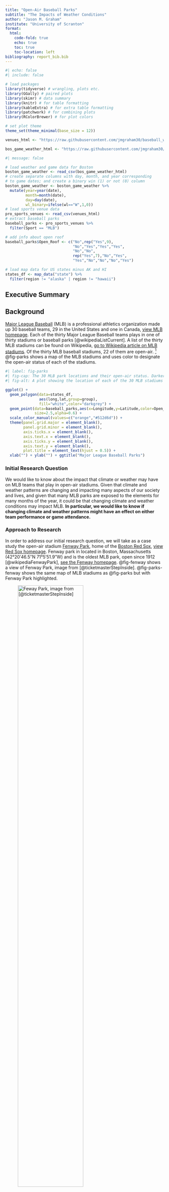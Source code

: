 ```yaml
---
title: "Open-Air Baseball Parks"
subtitle: "The Impacts of Weather Conditions"
author: "Jason M. Graham"
institute: "University of Scranton"
format: 
  html:
    code-fold: true
    echo: true
    toc: true
    toc-location: left
bibliography: report_bib.bib
---
```


```r
#| echo: false
#| include: false

# load packages
library(tidyverse) # wrangling, plots etc.
library(GGally) # paired plots
library(skimr) # data summary
library(knitr) # for table formatting
library(kableExtra) # for extra table formatting 
library(patchwork) # for combining plots
library(RColorBrewer) # for plot colors

# set plot theme
theme_set(theme_minimal(base_size = 12))

venues_html <- "https://raw.githubusercontent.com/jmgraham30/baseball_weather/main/data/USProSportsVenues.csv"

bos_game_weather_html <- "https://raw.githubusercontent.com/jmgraham30/baseball_weather/main/data/boston_game_weather.csv"

```


```r
#| message: false

# load weather and game data for Boston 
boston_game_weather <- read_csv(bos_game_weather_html)
# create separate columns with day, month, and year corresponding
# to game dates; and create a binary win (1) or not (0) column
boston_game_weather <- boston_game_weather %>%
  mutate(year=year(date),
         month=month(date),
         day=day(date),
         wl_binary=ifelse(wl=="W",1,0))
# load sports venue data
pro_sports_venues <- read_csv(venues_html)
# extract baseball parks
baseball_parks <- pro_sports_venues %>%
  filter(Sport == "MLB")

# add info about open roof
baseball_parks$Open_Roof <- c("No",rep("Yes",9),
                              "No","Yes","Yes","Yes",
                              "No","No",
                              rep("Yes",7),"No","Yes",
                              "Yes","No","No","No","Yes")

# load map data for US states minus AK and HI
states_df <- map_data("state") %>%
  filter(region != "alaska" | region != "hawaii")
```

## Executive Summary


## Background

[Major League Baseball](https://en.wikipedia.org/wiki/Major_League_Baseball) (MLB) is a professional athletics organization made up 30 baseball teams, 29 in the United States and one in Canada, [view MLB homepage](https://www.mlb.com/). Each of the thirty Major League Baseball teams plays in one of thirty stadiums or baseball parks [@wikipediaListCurrent]. A list of the thirty MLB stadiums can be found on Wikipedia, [go to Wikipedia article on MLB stadiums](https://en.wikipedia.org/wiki/List_of_current_Major_League_Baseball_stadiums). Of the thirty MLB baseball stadiums, 22 of them are open-air. [^1] @fig-parks shows a map of the MLB stadiums and uses color to designate the open-air status of each of the stadiums. 

[^1]: By "open-air" we mean permanently open with no option for roof cover. Stadiums with either a fixed or retractable roof are not considered to be open-air for our purposes. 

```r
#| label: fig-parks
#| fig-cap: The 30 MLB park locations and their open-air status. Darker shading indicates overlap of nearby parks. 
#| fig-alt: A plot showing the location of each of the 30 MLB stadiums by its latitude and longitude overlayed on a map of the 48 continental United States. Colors are used to distinguish the open-air status of each of the stadiums, 22 of the 30 stadiums are designated as open-air.

ggplot() +
  geom_polygon(data=states_df,
               aes(long,lat,group=group),
               fill="white",color="darkgrey") + 
  geom_point(data=baseball_parks,aes(x=Longitude,y=Latitude,color=Open_Roof),
             size=2.5,alpha=0.6) +
  scale_color_manual(values=c("orange","#512d6d")) + 
  theme(panel.grid.major = element_blank(), 
        panel.grid.minor = element_blank(),
        axis.ticks.x = element_blank(),
        axis.text.x = element_blank(),
        axis.ticks.y = element_blank(),
        axis.text.y = element_blank(),
        plot.title = element_text(hjust = 0.5)) + 
  xlab("") + ylab("") + ggtitle("Major League Baseball Parks")
```

### Initial Research Question

We would like to know about the impact that climate or weather may have on MLB teams that play in open-air stadiums. Given that climate and weather patterns are changing and impacting many aspects of our society and lives, and given that many MLB parks are exposed to the elements for many months of the year, it could be that changing climate and weather conditions may impact MLB. **In particular, we would like to know if changing climate and weather patterns might have an effect on either team performance or game attendance.**

### Approach to Research

In order to address our initial research question, we will take as a case study the open-air stadium [Fenway Park](https://en.wikipedia.org/wiki/Fenway_Park), home of the [Boston Red Sox](https://en.wikipedia.org/wiki/Boston_Red_Sox), [view Red Sox homepage](https://www.mlb.com/redsox). Fenway park in located in Boston, Massachusetts (42°20′46.5″N 71°5′51.9″W) and is the oldest MLB park, open since 1912 [@wikipediaFenwayPark], [see the Fenway homepage](https://www.mlb.com/redsox/ballpark). @fig-fenway shows a view of Fenway Park, image from [@ticketmasterStepInside]. @fig-parks-fenway shows the same map of MLB stadiums as @fig-parks but with Fenway Park highlighted. 


![Feway Park, image from [@ticketmasterStepInside]](https://blog.ticketmaster.com/wp-content/uploads/Fenway-Park-field.jpg){#fig-fenway width=70%}



```r
#| label: fig-parks-fenway
#| fig-cap: MLB park locations and open-air status with Fenway Park in Boston, MA highlighted.

ggplot() +
  geom_polygon(data=states_df,
               aes(long,lat,group=group),
               fill="white",color="darkgrey") + 
  geom_point(data=baseball_parks,aes(x=Longitude,y=Latitude,color=Open_Roof),
             size=2.5,alpha=0.6) +
  geom_point(data=baseball_parks %>% filter(Abbreviation == "BOS"),
                                            aes(x=Longitude,y=Latitude),size=5,color="#512d6d") + 
  geom_label( 
    data=baseball_parks %>% filter(Abbreviation == "BOS"), # Filter data first
    aes(label="Fenway",x=-71,y=43.6),color = "black",
    fill="red") + 
  scale_color_manual(values=c("orange","#512d6d")) + 
  theme(panel.grid.major = element_blank(), 
        panel.grid.minor = element_blank(),
        axis.ticks.x = element_blank(),
        axis.text.x = element_blank(),
        axis.ticks.y = element_blank(),
        axis.text.y = element_blank(),
        plot.title = element_text(hjust = 0.5)) + 
  xlab("") + ylab("") + ggtitle("Major League Baseball Parks (Fenway Highlighted)")
```

The main part of this project combines data about home games played at Fenway Park with historical Boston area weather data in an attempt to assess if changing climate and weather conditions have impacted either team performance or game attendance at Fenway, with Fenway serving as an example of an open-air baseball stadium. 

## Data Collection and Documentation

To address our primary question, we collected and combined two sets of data. The first data set collected contains information about each home game played by the Boston Red Sox at Fenway Park. The second data set collected contains weather data such as in Boston over the available time frame of games at Fenway.    

### Team Data

To obtain the data on home games played by the Boston Red Sox at Fenway Park, we used the function `get_retrosheet` from the R package `retrosheet` to download game data for a specific year and team [@retrosheet_cite]. Then, we used a function `team_games` to iterate over all the years that the Red Sox played at Fenway Park, that is, 1912 - 2022 (skipping 2020 due to the COVID-19 pandemic). The code to accomplish this is in the [`team_home.R`](https://github.com/jmgraham30/baseball_weather/blob/main/R/team_home.R) script available at our baseball_weather GitHub repository, [view the GitHub repo](https://github.com/jmgraham30/baseball_weather). 


The `retrosheet` package contains a collection of tools to import and structure the single-season event, game-log, roster, and schedule data available from the [Retrosheet website](https://www.retrosheet.org) which maintains play-by-play accounts of as many major league games as possible. The Retrosheet data we downloaded for the Boston Red Sox has a structure indicated by @tbl-boston-data.

```r
#| message: false
#| label: tbl-boston-data
#| tbl-cap: A few rows of the Retrosheet data downloaded for the Boston Red Sox home games at Fenway Park.

bos_home_games_url <- "https://raw.githubusercontent.com/jmgraham30/baseball_weather/main/data/boston_home.csv"

bos_home_games <- read_csv(bos_home_games_url)

bos_home_games %>%
  head(5) %>%
  kable()

```


Each row corresponds to a single home game at Fenway. The columns of the data set specify for each game the date, whether the game is a double-header, the number of runs scored by the home team (Boston), the number of runs scored by the visiting team, the game attendance, the duration of the game in minutes, the difference between the home team score and the visiting team score, and whether Boston won (W) or did not win (NW). 

The data set contains 8,634 rows or observations. 

### Weather Data

We used R package [`RNCEP`](https://sites.google.com/site/michaelukemp/rncep) to download climate and weather data for the Boston area [@rncep_cite]. This package simplifies the access, organization, and visualization of weather data from the [NCEP/NCAR reanalysis](https://psl.noaa.gov/data/gridded/data.ncep.reanalysis.html) and [NCEP/DOE reanalysis II](https://psl.noaa.gov/data/gridded/data.ncep.reanalysis2.html) data sets. Specifically, we used the function `NCEP.gather.surface` to download data for the surface temperature (`air.sig995`), precipitation (`rhum.sig995`), and humidity (`pr_wtr.eatm`). See the documentation for `RNCEP` for more details and specifications of units used.  The climate and weather data we downloaded for Boston has a structure indicated by @tbl-boston-weather.

```r
#| message: false
#| label: tbl-boston-weather
#| tbl-cap: A few rows of the climate and weather data downloaded for Boston.

bos_weather_url <- "https://raw.githubusercontent.com/jmgraham30/baseball_weather/main/data/boston_weather_df.csv"

bos_weather <- read_csv(bos_weather_url)

bos_weather %>%
  head(5) %>%
  kable()

```

The data set contains 15,622 rows or observations. Note that the temperature, humidity, and precipitation values recorded are averaged daily and over a spatial region (between 41 and 42 degrees latitude and 289 and 290 degrees longitude). The code used to download the data is contained in the [`boston_weather_get.R`](https://github.com/jmgraham30/baseball_weather/blob/main/R/boston_weather_get.R) script available our baseball_weather GitHub repository, [view the GitHub repo](https://github.com/jmgraham30/baseball_weather).

### Combined Weather and Game Data

In order to address our initial research question, we combined the Boston weather and home game data. It is important to emphasize the following:

- Climate and weather data is only available starting in the 1950's while Boston Red Sox home grame data goes back to 1912. Thus, we must restrict the home game data to those observations starting in the 1950's.

- The downloaded climate and weather data contains observations for many more days than just the days on which there were Red Sox home games. Thus, we must extract those climate and weather observatios corresponding to dates of games at Fenway.  

All the necessary data manipulations were accomplished through functions from the `dplyr` package [@dplyr_cite]. See the [`boston_data_wrangling.R`](https://github.com/jmgraham30/baseball_weather/blob/main/R/boston_data_wrangling.R) script available our baseball_weather GitHub repository, [view the GitHub repo](https://github.com/jmgraham30/baseball_weather).


The combined weather game data for the Boston Red Sox home games at Fenway Park has a structure indicated by @tbl-boston-game-weather.

```r
#| message: false
#| label: tbl-boston-game-weather
#| tbl-cap: A few rows of the weather and game data for the Boston Red Sox home games at Fenway Park.

boston_game_weather %>%
  head(5) %>%
  kable()

```

This is our principal data set and it contains 5,727 rows.

## Exploratory Results

The script [`boston_home_weather_eda.R`](https://github.com/jmgraham30/baseball_weather/blob/main/R/boston_home_weather_eda.R) contains the full exploratory analysis and all corresponding code.

### Potential Response Variables

@fig-rep1-edas shows the distributions of runs scored by the Red Sox and the visiting team, as well as the number of games and the difference in scores between the Red Sox and visiting teams. The median number of runs for Boston is 5 while the median number of runs for visitors is 4. 

```r
#| message: false
#| label: fig-rep1-edas
#| fig-cap: Exploratory plots for the distributions of Red Sox runs, visitor runs, score difference, and wins for  Red Sox home games played at Fenway Park from 1950 to 2022 (excluding 2020).

ra_1 <- boston_game_weather %>%
  ggplot(aes(x=hm_runs)) + 
  geom_histogram(color="#512d6d",fill="lightblue") + 
  xlab("Number of Runs by Boston") + 
  ylab("Count")
# Number of visitor runs
ra_2 <- boston_game_weather %>%
  ggplot(aes(x=vis_runs)) + 
  geom_histogram(color="#512d6d",fill="lightblue") + 
  xlab("Number of Runs by Visitors") + 
  ylab("Count")
# Boston runs - Visitor runs
ra_3 <- boston_game_weather %>%
  ggplot(aes(x=score_diff,fill=wl)) + 
  geom_histogram(color="#512d6d") + 
  scale_fill_manual(values = c("#E69F00","#009E73")) + 
  labs(x = "Boston Runs - Visitor Runs",
       y = "Count",
       fill="Win/Not")
# Win or Not Win
ra_4 <- boston_game_weather %>%
  ggplot(aes(x=wl,fill=wl)) + 
  geom_bar(color="#512d6d") + 
  scale_fill_manual(values = c("#E69F00","#009E73")) + 
  theme(legend.position = "none") +
  labs(x = "No Win or Win",
       y = "Count")

(ra_1 + ra_2) / (ra_4 + ra_3)
```

We observe from @fig-rep1-edas that the Red Sox have won more games than they have lost and tend to win by a median of one run. 


@fig-rep2-edas displays the distributions for the duration and attendance of Red Sox home games played at Fenway Park from 1950 to 2022 (excluding 2020). The median duration for a game is 170 minutes while the median attendance is around thirty thousand. Note that Fenway Park currently seats over 37,000 [@wikipediaFenwayPark]. 

```r
#| message: false
#| label: fig-rep2-edas
#| fig-cap: Exploratory plots for the distributions of game duration and attendance and Red Sox home games played at Fenway Park from 1950 to 2022 (excluding 2020).

rb_1 <- boston_game_weather %>%
  ggplot(aes(x=duration)) + 
  geom_histogram(color="#512d6d",fill="lightblue") + 
  labs(x = "Game Duration",
       y = "Count")
# Game attendances
rb_2 <- boston_game_weather %>%
  ggplot(aes(x=attendance)) + 
  geom_histogram(color="#512d6d",fill="lightblue") + 
  labs(x = "Game Attendance",
       y = "Count")

(rb_1 + rb_2)
```


One potentially important observation based on @fig-rep2-edas is that there are some Red Sox home games for which the recorded attendance is 0. Specifically, there are 243 such games. This value is determined using the following code:

```r
boston_game_weather %>%
  filter(attendance == 0) %>%
  nrow()
```


```r
#| message: false
#| label: fig-zero-attends
#| fig-cap: The number of Red Sox home games by year with a recorded attendance of zero.

boston_game_weather %>%
  filter(attendance == 0) %>%
  ggplot(aes(x=year)) + 
  geom_bar(color="#512d6d",fill="lightblue") + 
  labs(x="Year",y="Count",title="Observations with Zero Recorded Attendance")
```

It's not immediately clear why there may be a zero recorded for attendance at some games. This could be an error but further investigation is required to determine for certain. It might be necessary to remove those observations with zero attendance depending on what specific questions we decide to address with models. 

### Potential Predictor Variables

Our main interest in this project is to examine how climate and weather factors impact aspects of baseball games such as the score, outcome, duration, and attendance games. As previously noted, we have data about humidity, precipitable water[^2], and temperature for the Red Sox home games.

[^2]: Precipitable water is the amount of water potentially available in the atmosphere for precipitation, usually measured in a vertical column that extends from the Earth's surface to the upper edge of the troposphere.

#### Climate and Weather Variables

@fig-weathers

```r
#| message: false
#| label: fig-weathers
#| fig-cap: Exploratory plots for the climate and weather variables on dates of Red Sox home games played at Fenway Park from 1950 to 2022 (excluding 2020).

w_1 <- boston_game_weather %>%
  ggplot(aes(x=humid)) + 
  geom_histogram(color="#512d6d",fill="lightblue") + 
  labs(x = "Humidity",
       y = "Count")

w_2 <- boston_game_weather %>%
  ggplot(aes(x=tempF)) + 
  geom_histogram(color="#512d6d",fill="lightblue") + 
  labs(x = "Temperature",
       y = "Count")

w_3 <- boston_game_weather %>%
  ggplot(aes(x=precip)) + 
  geom_histogram(color="#512d6d",fill="lightblue") + 
  labs(x = "Precipitation",
       y = "Count")

(w_1 + w_2 + w_3)
```

We see that the median temperature is about 65 degrees Fahrenheit, the median humidity is about 83 percent, and the median precipitable water is about 25 $\frac{\text{kg}}{\text{m}^2}$. 

### Variable Relationships

We would like to determine what if any impact there has been on the score, outcome, duration, or attendance of Red Sox games over time by temperature, humidity, or precipitable water.

@fig-runs shows ... 

```r
#| message: false
#| label: fig-runs
#| fig-cap: The number of runs scored by Red Sox at home games at Fenway Park plotted against the game date, and climate and weather variables.


hs_date <- boston_game_weather %>%
  ggplot(aes(x=date,y=hm_runs)) + 
  geom_point(size=2,color="lightblue",alpha=0.5) + 
  geom_smooth(color="#512d6d",fill="darkgreen") + 
  labs(x="Date",y="Red Sox runs")
hs_temp <- boston_game_weather %>%
  ggplot(aes(x=tempF,y=hm_runs)) + 
  geom_point(size=2,color="lightblue",alpha=0.5) + 
  geom_smooth(color="#512d6d",fill="darkgreen") + 
  labs(x="Temperature (F)",y="Red Sox runs")
hs_humid <- boston_game_weather %>%
  ggplot(aes(x=humid,y=hm_runs)) + 
  geom_point(size=2,color="lightblue",alpha=0.5) + 
  geom_smooth(color="#512d6d",fill="darkgreen") + 
  labs(x="Humidity",y="Red Sox runs")
hs_precip <- boston_game_weather %>%
  ggplot(aes(x=precip,y=hm_runs)) + 
  geom_point(size=2,color="lightblue",alpha=0.5) + 
  geom_smooth(color="#512d6d",fill="darkgreen") + 
  labs(x="Precipitable Water",y="Red Sox runs")

(hs_date + hs_temp) / (hs_humid + hs_precip)
```


@fig-wins shows ... 

```r
#| message: false
#| label: fig-wins
#| fig-cap: The wins by Red Sox at home games at Fenway Park plotted against the game date, and climate and weather variables.


ws_date <- boston_game_weather %>%
  ggplot(aes(x=date,y=wl,color=wl)) + 
  geom_point(size=2,alpha=0.2) + 
  scale_color_manual(values = c("#E69F00","#009E73")) + 
  theme(legend.position = "none") + 
  labs(x="Date",y="Win/Not")
ws_temp <- boston_game_weather %>%
  ggplot(aes(x=tempF,y=wl,color=wl)) + 
  geom_point(size=2,alpha=0.2) + 
  scale_color_manual(values = c("#E69F00","#009E73")) +
  labs(x="Temperature (F)",y="Win/Not", color="Win/Not")
ws_humid <- boston_game_weather %>%
  ggplot(aes(x=humid,y=wl,color=wl)) + 
  geom_point(size=2,alpha=0.2) + 
  scale_color_manual(values = c("#E69F00","#009E73")) +
  theme(legend.position = "none") +
  labs(x="Humidity",y="Win/Not")
ws_precip <- boston_game_weather %>%
  ggplot(aes(x=precip,y=wl,color=wl)) + 
  geom_point(size=2,alpha=0.2) + 
  scale_color_manual(values = c("#E69F00","#009E73")) +
  theme(legend.position = "none") +
  labs(x="Precipitable Water",y="Win/Not")

(ws_date + ws_temp) / (ws_humid + ws_precip)
```


@fig-duration shows ... 

```r
#| message: false
#| label: fig-duration
#| fig-cap: The game duration for Red Sox  home games at Fenway Park plotted against the game date, and climate and weather variables.


ds_date <- boston_game_weather %>%
  ggplot(aes(x=date,y=duration)) + 
  geom_point(size=2,color="lightblue",alpha=0.5) + 
  geom_smooth(color="#512d6d",fill="darkgreen") + 
  labs(x="Date",y="Red Sox runs")
ds_temp <- boston_game_weather %>%
  ggplot(aes(x=tempF,y=duration)) + 
  geom_point(size=2,color="lightblue",alpha=0.5) + 
  geom_smooth(color="#512d6d",fill="darkgreen") + 
  labs(x="Temperature (F)",y="Red Sox runs")
ds_humid <- boston_game_weather %>%
  ggplot(aes(x=humid,y=duration)) + 
  geom_point(size=2,color="lightblue",alpha=0.5) + 
  geom_smooth(color="#512d6d",fill="darkgreen") + 
  labs(x="Humidity",y="Red Sox runs")
ds_precip <- boston_game_weather %>%
  ggplot(aes(x=precip,y=duration)) + 
  geom_point(size=2,color="lightblue",alpha=0.5) + 
  geom_smooth(color="#512d6d",fill="darkgreen") + 
  labs(x="Precipitable Water",y="Red Sox runs")

(ds_date + ds_temp) / (ds_humid + ds_precip)
```


@fig-attend shows ... 

```r
#| message: false
#| label: fig-attend
#| fig-cap: The game attendance for Red Sox  home games at Fenway Park plotted against the game date, and climate and weather variables.


as_date <- boston_game_weather %>%
  filter(attendance > 0) %>%
  ggplot(aes(x=date,y=attendance)) + 
  geom_point(size=2,color="lightblue",alpha=0.5) + 
  geom_smooth(color="#512d6d",fill="darkgreen") + 
  labs(x="Date",y="Red Sox runs")
as_temp <- boston_game_weather %>%
  filter(attendance > 0) %>%
  ggplot(aes(x=tempF,y=attendance)) + 
  geom_point(size=2,color="lightblue",alpha=0.5) + 
  geom_smooth(color="#512d6d",fill="darkgreen") + 
  labs(x="Temperature (F)",y="Red Sox runs")
as_humid <- boston_game_weather %>%
  filter(attendance > 0) %>%
  ggplot(aes(x=humid,y=attendance)) + 
  geom_point(size=2,color="lightblue",alpha=0.5) + 
  geom_smooth(color="#512d6d",fill="darkgreen") + 
  labs(x="Humidity",y="Red Sox runs")
as_precip <- boston_game_weather %>%
  filter(attendance > 0) %>%
  ggplot(aes(x=precip,y=attendance)) + 
  geom_point(size=2,color="lightblue",alpha=0.5) + 
  geom_smooth(color="#512d6d",fill="darkgreen") + 
  labs(x="Precipitable Water",y="Red Sox runs")

(as_date + as_temp) / (as_humid + as_precip)
```


@fig-yearly-wins shows ...

```r
#| message: false
#| label: fig-yearly-wins
#| fig-cap: The number of home games at Fenway Park which the Red Sox won plotted against year.

boston_game_weather %>%
  group_by(year) %>%
  summarise(wins_by_year=sum(wl_binary)) %>%
  ggplot(aes(x=year,y=wins_by_year)) + 
  geom_point(size=2,color="darkgreen") + 
  geom_smooth(color="#512d6d",fill="lightblue") + 
  labs(x="Year",y="Number of Wins")
```

## Models



## Model Results



## Conclusions



## References

::: {#refs}
:::


:::{.callout-tip collapse="true"}
## Expand for Session Info
```r
#| echo: false


library(sessioninfo)
# save the session info as an object
pkg_sesh <- session_info(pkgs = "attached")

# get the quarto version
quarto_version <- system("quarto --version", intern = TRUE)

# inject the quarto info
pkg_sesh$platform$quarto <- paste(
  system("quarto --version", intern = TRUE), 
  "@", 
  quarto::quarto_path()
  )

# print it out
pkg_sesh
```

:::